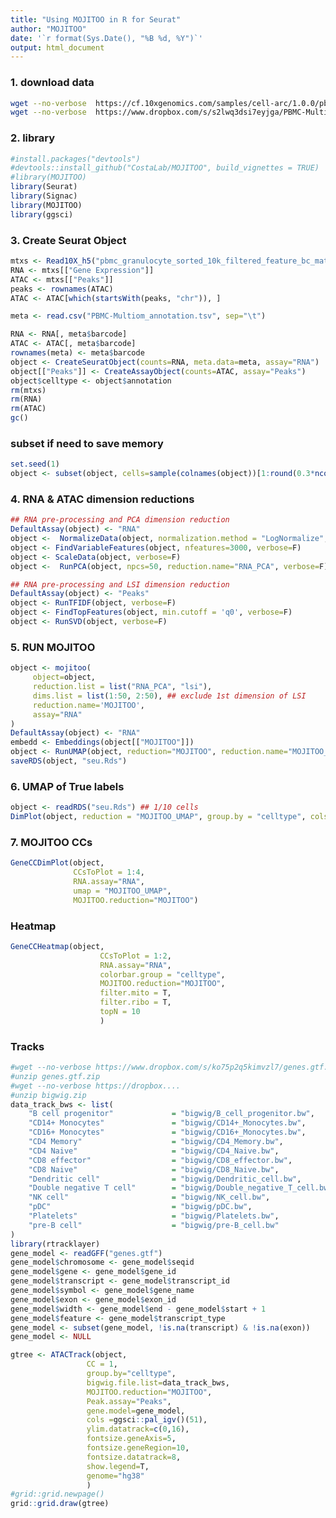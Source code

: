 ```yaml
---
title: "Using MOJITOO in R for Seurat"
author: "MOJITOO"
date: '`r format(Sys.Date(), "%B %d, %Y")`'
output: html_document
---
```


### 1. download data
```bash
wget --no-verbose  https://cf.10xgenomics.com/samples/cell-arc/1.0.0/pbmc_granulocyte_sorted_10k/pbmc_granulocyte_sorted_10k_filtered_feature_bc_matrix.h5
wget --no-verbose  https://www.dropbox.com/s/s2lwq3dsi7eyjga/PBMC-Multiom_annotation.tsv
```

### 2. library
```r
#install.packages("devtools")
#devtools::install_github("CostaLab/MOJITOO", build_vignettes = TRUE)
#library(MOJITOO)
library(Seurat)
library(Signac)
library(MOJITOO)
library(ggsci)
```


### 3. Create Seurat Object
```r
mtxs <- Read10X_h5("pbmc_granulocyte_sorted_10k_filtered_feature_bc_matrix.h5")
RNA <- mtxs[["Gene Expression"]]
ATAC <- mtxs[["Peaks"]]
peaks <- rownames(ATAC)
ATAC <- ATAC[which(startsWith(peaks, "chr")), ]

meta <- read.csv("PBMC-Multiom_annotation.tsv", sep="\t")

RNA <- RNA[, meta$barcode]
ATAC <- ATAC[, meta$barcode]
rownames(meta) <- meta$barcode
object <- CreateSeuratObject(counts=RNA, meta.data=meta, assay="RNA")
object[["Peaks"]] <- CreateAssayObject(counts=ATAC, assay="Peaks")
object$celltype <- object$annotation
rm(mtxs)
rm(RNA)
rm(ATAC)
gc()
```
### subset if need to save memory
```r
set.seed(1)
object <- subset(object, cells=sample(colnames(object))[1:round(0.3*ncol(object))])
```


### 4.  RNA & ATAC dimension reductions
```r
## RNA pre-processing and PCA dimension reduction
DefaultAssay(object) <- "RNA"
object <-  NormalizeData(object, normalization.method = "LogNormalize", scale.factor = 10000, verbose=F)
object <- FindVariableFeatures(object, nfeatures=3000, verbose=F)
object <- ScaleData(object, verbose=F)
object <-  RunPCA(object, npcs=50, reduction.name="RNA_PCA", verbose=F)

## RNA pre-processing and LSI dimension reduction
DefaultAssay(object) <- "Peaks"
object <- RunTFIDF(object, verbose=F)
object <- FindTopFeatures(object, min.cutoff = 'q0', verbose=F)
object <- RunSVD(object, verbose=F)
```

### 5. RUN MOJITOO
```r
object <- mojitoo(
     object=object,
     reduction.list = list("RNA_PCA", "lsi"),
     dims.list = list(1:50, 2:50), ## exclude 1st dimension of LSI
     reduction.name='MOJITOO',
     assay="RNA"
)
DefaultAssay(object) <- "RNA"
embedd <- Embeddings(object[["MOJITOO"]])
object <- RunUMAP(object, reduction="MOJITOO", reduction.name="MOJITOO_UMAP", dims=1:ncol(embedd), verbose=F)
saveRDS(object, "seu.Rds")
```

### 6. UMAP of True labels
```r

object <- readRDS("seu.Rds") ## 1/10 cells
DimPlot(object, reduction = "MOJITOO_UMAP", group.by = "celltype", cols=ggsci::pal_igv()(30))
```

### 7. MOJITOO CCs
```r
GeneCCDimPlot(object,
              CCsToPlot = 1:4,
              RNA.assay="RNA",
              umap = "MOJITOO_UMAP",
              MOJITOO.reduction="MOJITOO")

```

### Heatmap
```r
GeneCCHeatmap(object,
                    CCsToPlot = 1:2,
                    RNA.assay="RNA",
                    colorbar.group = "celltype",
                    MOJITOO.reduction="MOJITOO",
                    filter.mito = T,
                    filter.ribo = T,
                    topN = 10
                    )

```

### Tracks
```r
#wget --no-verbose https://www.dropbox.com/s/ko75p2q5kimvzl7/genes.gtf.zip
#unzip genes.gtf.zip
#wget --no-verbose https://dropbox....
#unzip bigwig.zip
data_track_bws <- list(
    "B cell progenitor"             = "bigwig/B_cell_progenitor.bw",
    "CD14+ Monocytes"               = "bigwig/CD14+_Monocytes.bw",
    "CD16+ Monocytes"               = "bigwig/CD16+_Monocytes.bw",
    "CD4 Memory"                    = "bigwig/CD4_Memory.bw",
    "CD4 Naive"                     = "bigwig/CD4_Naive.bw",
    "CD8 effector"                  = "bigwig/CD8_effector.bw",
    "CD8 Naive"                     = "bigwig/CD8_Naive.bw",
    "Dendritic cell"                = "bigwig/Dendritic_cell.bw",
    "Double negative T cell"        = "bigwig/Double_negative_T_cell.bw",
    "NK cell"                       = "bigwig/NK_cell.bw",
    "pDC"                           = "bigwig/pDC.bw",
    "Platelets"                     = "bigwig/Platelets.bw",
    "pre-B cell"                    = "bigwig/pre-B_cell.bw"
)
library(rtracklayer)
gene_model <- readGFF("genes.gtf")
gene_model$chromosome <- gene_model$seqid
gene_model$gene <- gene_model$gene_id
gene_model$transcript <- gene_model$transcript_id
gene_model$symbol <- gene_model$gene_name
gene_model$exon <- gene_model$exon_id
gene_model$width <- gene_model$end - gene_model$start + 1
gene_model$feature <- gene_model$transcript_type
gene_model <- subset(gene_model, !is.na(transcript) & !is.na(exon))
gene_model <- NULL

gtree <- ATACTrack(object,
                 CC = 1,
                 group.by="celltype",
                 bigwig.file.list=data_track_bws,
                 MOJITOO.reduction="MOJITOO",
                 Peak.assay="Peaks",
                 gene.model=gene_model,
                 cols =ggsci::pal_igv()(51),
                 ylim.datatrack=c(0,16),
                 fontsize.geneAxis=5,
                 fontsize.geneRegion=10,
                 fontsize.datatrack=8,
                 show.legend=T,
                 genome="hg38"
                 )
#grid::grid.newpage()
grid::grid.draw(gtree)
```

